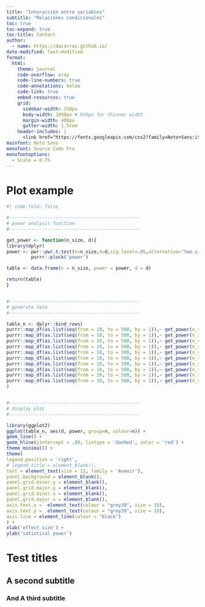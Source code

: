 ```yaml
---
title: "Interacción entre variables"
subtitle: "Relaciónes condicionales"
toc: true
toc-expand: true
toc-title: Content
author:
  - name: https://dacarras.github.io/
date-modified: last-modified
format:
  html:
    theme: journal
    code-overflow: wrap
    code-line-numbers: true
    code-annotations: below
    code-link: true
    embed-resources: true
    grid:
      sidebar-width: 250px
      body-width: 1050px # 950px for thinner width
      margin-width: 400px
      gutter-width: 1.5rem
    header-includes: |
      <link href="https://fonts.googleapis.com/css2?family=Noto+Sans:ital,wght@0,100..900;1,100..900&family=Source+Code+Pro:ital,wght@0,200..900;1,200..900&display=swap" rel="stylesheet">
mainfont: Noto Sans
monofont: Source Code Pro
monofontoptions: 
  - Scale = 0.75
---
```


# Plot example


```r
#| code-fold: false

#------------------------------------------------
# power analysis function
#------------------------------------------------

get_power <- function(n_size, d){
library(dplyr)
power <- pwr::pwr.t.test(n=n_size,d=d,sig.level=.05,alternative="two.sided") %>%
         purrr::pluck('power')

table <- data.frame(n = n_size, power = power, d = d)

return(table)
}


#------------------------------------------------
# generate data
#------------------------------------------------

table_n <- dplyr::bind_rows(
purrr::map_df(as.list(seq(from = 10, to = 500, by = 1)),~ get_power(n_size = ., d = .1), .id = 'index'),
purrr::map_df(as.list(seq(from = 10, to = 500, by = 1)),~ get_power(n_size = ., d = .2), .id = 'index'),
purrr::map_df(as.list(seq(from = 10, to = 500, by = 1)),~ get_power(n_size = ., d = .3), .id = 'index'),
purrr::map_df(as.list(seq(from = 10, to = 500, by = 1)),~ get_power(n_size = ., d = .4), .id = 'index'),
purrr::map_df(as.list(seq(from = 10, to = 500, by = 1)),~ get_power(n_size = ., d = .5), .id = 'index'),
purrr::map_df(as.list(seq(from = 10, to = 500, by = 1)),~ get_power(n_size = ., d = .6), .id = 'index'),
purrr::map_df(as.list(seq(from = 10, to = 500, by = 1)),~ get_power(n_size = ., d = .7), .id = 'index'),
purrr::map_df(as.list(seq(from = 10, to = 500, by = 1)),~ get_power(n_size = ., d = .8), .id = 'index'),
purrr::map_df(as.list(seq(from = 10, to = 500, by = 1)),~ get_power(n_size = ., d = .9), .id = 'index'),
purrr::map_df(as.list(seq(from = 10, to = 500, by = 1)),~ get_power(n_size = ., d = 1.00), .id = 'index')
)


#------------------------------------------------
# display plot
#------------------------------------------------

library(ggplot2)
ggplot(table_n, aes(d, power, group=n, colour=n)) + 
geom_line() +
geom_hline(yintercept = .80, lintype = 'dashed', color = 'red') +
theme_minimal() +
theme(
legend.position = 'right',
# legend.title = element_blank(),
text = element_text(size = 12, family = 'Avenir'),
panel.background = element_blank(),
panel.grid.minor.y = element_blank(),
panel.grid.major.y = element_blank(),
panel.grid.minor.x = element_blank(),
panel.grid.major.x = element_blank(),
axis.text.x =  element_text(colour = "grey30", size = 10),
axis.text.y =  element_text(colour = "grey30", size = 10),
axis.line = element_line(colour = "black")
) +
xlab('effect size') +
ylab('satistical power')

```

# Test titles

## A second subtitle

### And A third subtitle
